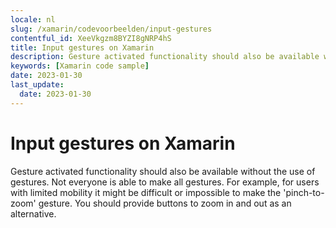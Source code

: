 ```yaml
---
locale: nl
slug: /xamarin/codevoorbeelden/input-gestures
contentful_id: XeeVkgzm8BYZI8gNRP4hS
title: Input gestures on Xamarin
description: Gesture activated functionality should also be available without the use of gestures.
keywords: [Xamarin code sample]
date: 2023-01-30
last_update:
  date: 2023-01-30
---
```


# Input gestures on Xamarin

Gesture activated functionality should also be available without the use of gestures. Not everyone is able to make all gestures. For example, for users with limited mobility it might be difficult or impossible to make the 'pinch-to-zoom' gesture. You should provide buttons to zoom in and out as an alternative.

<CodeSample id="input-gestures" locale="nl" platform="xamarin"/>
